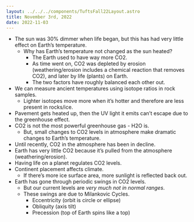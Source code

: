 ```yaml
---
layout: ../../../components/TuftsFall22Layout.astro
title: November 3rd, 2022
date: 2022-11-03
---
```


- The sun was 30% dimmer when life began, but this has had very little effect on Earth’s temperature. 
	- Why has Earth’s temperature not changed as the sun heated? 
		- The Earth used to have way more CO2. 
		- As time went on, CO2 was depleted by erosion (weathering/erosion includes a chemical reaction that removes CO2), and later by life (plants) on Earth. 
		- The two factors have roughly balanced each other out. 
- We can measure ancient temperatures using isotope ratios in rock samples. 
	- Lighter isotopes move more when it’s hotter and therefore are less present in rocks/ice. 
- Pavement gets heated up, then the UV light it emits can’t escape due to the greenhouse effect. 
- CO2 is not the most powerful greenhouse gas - H2O is. 
	- But, small changes to CO2 levels in atmosphere make dramatic changes to Earth’s temperature. 
- Until recently, CO2 in the atmosphere has been in decline. 
- Earth has very little CO2 because it’s pulled from the atmosphere (weathering/erosion). 
- Having life on a planet regulates CO2 levels. 
- Continent placement affects climate. 
	- If there’s more ice surface area, more sunlight is reflected back out. 
- Earth has gone through periodic swings in CO2 levels. 
	- But our current levels are *very much not in normal ranges*. 
	- These swings are due to Milankovic Cycles. 
		- Eccentricity (orbit is circle or ellipse)
		- Obliquity (axis tilt)
		- Precession (top of Earth spins like a top)